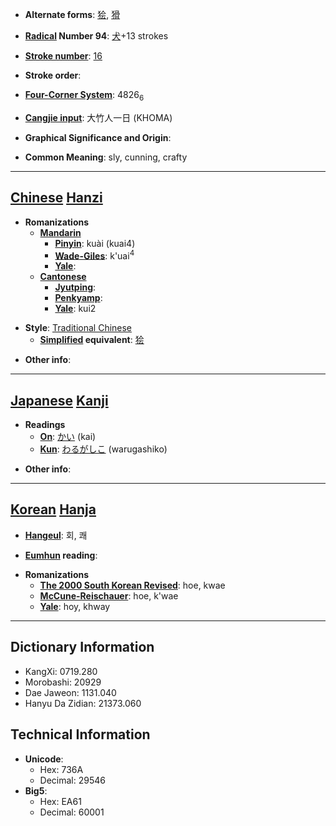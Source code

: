 * '''Alternate forms''': [[狯]], [[猾]]

* '''[[Wiktionary:Chinese radical index| Radical]] Number 94''': [[Wiktionary:Chinese radical index 犬|犬]]+13 strokes

* '''[[Wiktionary:Chinese total strokes index|Stroke number]]''': [[Wiktionary:Chinese total strokes index 16|16]]

* '''Stroke order''': 

* '''[[Wiktionary:Chinese four corner index|Four-Corner System]]''': 4826<sub>6</sub>

* '''[[Wiktionary:Chinese Cangjie index|Cangjie input]]''': 大竹人一日 (KHOMA)

* '''Graphical Significance and Origin''': 

* '''Common Meaning''': sly, cunning, crafty

----

== [[Chinese]] [[Hanzi]] ==

* '''Romanizations'''
** '''[[Mandarin]]'''
*** '''[[Pinyin]]''': kuài (kuai4)
*** '''[[Wade-Giles]]''': k'uai<sup>4</sup>
*** '''[[Yale]]''': 
** '''[[Cantonese]]'''
*** '''[[Jyutping]]''':
*** '''[[Penkyamp]]''': 
*** '''[[Yale]]''': kui2

* '''Style''': [[Traditional Chinese]] 
** '''[[Simplified Chinese|Simplified]] equivalent''': [[狯]]

* '''Other info''': 

----

== [[Japanese]] [[Kanji]] ==

* '''Readings'''
** '''[[On]]''': [[かい]] (kai)
** '''[[Kun]]''': [[わるがしこ]] (warugashiko)

* '''Other info''':  

----

== [[Korean]] [[Hanja]] ==

* '''[[Hangeul]]''': 회, 쾌

* '''[[Eumhun]] reading''': 

* '''Romanizations'''
** '''[[The 2000 South Korean Revised Romanization|The 2000 South Korean Revised]]''': hoe, kwae
** '''[[McCune-Reischauer]]''': hoe, k'wae
** '''[[Yale]]''': hoy, khway

----

== Dictionary Information ==

* KangXi: 0719.280
* Morobashi: 20929
* Dae Jaweon: 1131.040
* Hanyu Da Zidian: 21373.060

== Technical Information ==

* '''Unicode''':
** Hex: 736A
** Decimal: 29546
* '''Big5''':
** Hex: EA61
** Decimal: 60001
